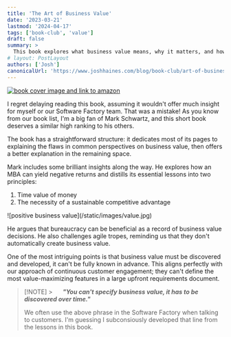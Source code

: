 ```yaml
---
title: 'The Art of Business Value'
date: '2023-03-21'
lastmod: '2024-04-17'
tags: ['book-club', 'value']
draft: false
summary: >
  This book explores what business value means, why it matters, and how it should affect your software development and delivery practices.
# layout: PostLayout
authors: ['Josh']
canonicalUrl: 'https://www.joshhaines.com/blog/book-club/art-of-business-value'
---
```


<div className="mx-auto w-1/3">
  <a href="https://www.amazon.com/Art-Business-Value-Mark-Schwartz/dp/1942788045">
    <img
      alt="book cover image and link to amazon"
      src="https://m.media-amazon.com/images/I/51xIAnzPvuL._SY445_SX342_.jpg"
    />
  </a>
</div>

I regret delaying reading this book, assuming it wouldn't offer much insight for myself or our Software Factory team. That was a mistake! As you know from our book list, I'm a big fan of Mark Schwartz, and this short book deserves a similar high ranking to his others.

The book has a straightforward structure: it dedicates most of its pages to explaining the flaws in common perspectives on business value, then offers a better explanation in the remaining space.

Mark includes some brilliant insights along the way. He explores how an MBA can yield negative returns and distills its essential lessons into two principles:

1. Time value of money
2. The necessity of a sustainable competitive advantage

<div className="-mx-2 flex flex-wrap justify-center overflow-hidden xl:-mx-2">
  <div className="my-1 w-full overflow-hidden px-2 xl:my-1 xl:w-1/2 xl:px-2">
    ![positive business value](/static/images/value.jpg)
  </div>
</div>

He argues that bureaucracy can be beneficial as a record of business value decisions. He also challenges agile tropes, reminding us that they don't automatically create business value.

One of the most intriguing points is that business value must be discovered and developed, it can't be fully known in advance. This aligns perfectly with our approach of continuous customer engagement; they can't define the most value-maximizing features in a large upfront requirements document.

> [!NOTE] > &nbsp;&nbsp;&nbsp;&nbsp;&nbsp;_**"You can't specify business value, it has to be discovered over time."**_
>
> We often use the above phrase in the Software Factory when talking to customers. I'm guessing I subconsiously developed that line from the lessons in this book.

